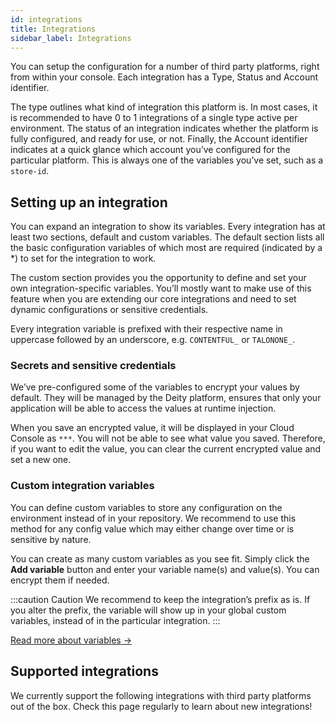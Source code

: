 ```yaml
---
id: integrations
title: Integrations
sidebar_label: Integrations
---
```


You can setup the configuration for a number of third party platforms, right from within your console. Each integration has a Type, Status and Account identifier.

The type outlines what kind of integration this platform is. In most cases, it is recommended to have 0 to 1 integrations of a single type active per environment. The status of an integration indicates whether the platform is fully configured, and ready for use, or not. Finally, the Account identifier indicates at a quick glance which account you’ve configured for the particular platform. This is always one of the variables you’ve set, such as a `store-id`.

## Setting up an integration
You can expand an integration to show its variables. Every integration has at least two sections, default and custom variables. The default section lists all the basic configuration variables of which most are required (indicated by a *) to set for the integration to work.

The custom section provides you the opportunity to define and set your own integration-specific variables. You’ll mostly want to make use of this feature when you are extending our core integrations and need to set dynamic configurations or sensitive credentials.

Every integration variable is prefixed with their respective name in uppercase followed by an underscore, e.g. `CONTENTFUL_` or `TALONONE_`.

### Secrets and sensitive credentials
We’ve pre-configured some of the variables to encrypt your values by default. They will be managed by the Deity platform, ensures that only your application will be able to access the values at runtime injection.

When you save an encrypted value, it will be displayed in your Cloud Console as `***`. You will not be able to see what value you saved. Therefore, if you want to edit the value, you can clear the current encrypted value and set a new one.

### Custom integration variables
You can define custom variables to store any configuration on the environment instead of in your repository. We recommend to use this method for any config value which may either change over time or is sensitive by nature.

You can create as many custom variables as you see fit. Simply click the **Add variable** button and enter your variable name(s) and value(s). You can encrypt them if needed.

:::caution Caution
We recommend to keep the integration’s prefix as is. If you alter the prefix, the variable will show up in your global custom variables, instead of in the particular integration.
:::

[Read more about variables →](/console/composer/variables)


## Supported integrations

We currently support the following integrations with third party platforms out of the box. Check this page regularly to learn about new integrations!



<IntegrationContent />

